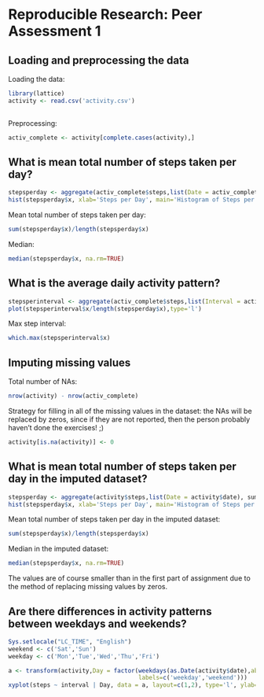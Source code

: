 # Reproducible Research: Peer Assessment 1


## Loading and preprocessing the data

Loading the data:
```r
library(lattice)
activity <- read.csv('activity.csv')
                     
```
Preprocessing:
```r
activ_complete <- activity[complete.cases(activity),]
```



## What is mean total number of steps taken per day?
```r
stepsperday <- aggregate(activ_complete$steps,list(Date = activ_complete$date), sum)
hist(stepsperday$x, xlab='Steps per Day', main='Histogram of Steps per Day')
```

Mean total number of steps taken per day:
```r
sum(stepsperday$x)/length(stepsperday$x)
```

Median:
```r
median(stepsperday$x, na.rm=TRUE)
```

## What is the average daily activity pattern?
```r
stepsperinterval <- aggregate(activ_complete$steps,list(Interval = activ_complete$interval), sum)
plot(stepsperinterval$x/length(stepsperday$x),type='l')

```

Max step interval:
```r
which.max(stepsperinterval$x)
```


## Imputing missing values
Total number of NAs:
```r
nrow(activity) - nrow(activ_complete)
```

Strategy for filling in all of the missing values in the dataset: the NAs will be replaced by zeros, since if they are not reported, then the person probably haven't done the exercises! ;)
```r
activity[is.na(activity)] <- 0
```
## What is mean total number of steps taken per day in the imputed dataset?
```r
stepsperday <- aggregate(activity$steps,list(Date = activity$date), sum)
hist(stepsperday$x, xlab='Steps per Day', main='Histogram of Steps per Day in the imputed dataset')
```

Mean total number of steps taken per day in the imputed dataset:
```r
sum(stepsperday$x)/length(stepsperday$x)
```

Median in the imputed dataset:
```r
median(stepsperday$x, na.rm=TRUE)
```

The values are of course smaller than in the first part of assignment due to the method of replacing missing values by zeros.


## Are there differences in activity patterns between weekdays and weekends?
```r
Sys.setlocale("LC_TIME", "English")
weekend <- c('Sat','Sun')
weekday <- c('Mon','Tue','Wed','Thu','Fri')

a <- transform(activity,Day = factor(weekdays(as.Date(activity$date),abbreviate=TRUE) %in% weekend, 
                                     labels=c('weekday','weekend')))
xyplot(steps ~ interval | Day, data = a, layout=c(1,2), type='l', ylab="Average steps per interval")

```
